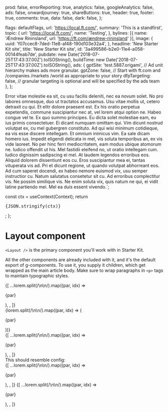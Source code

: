 
  prod: false,
  errorReporting: true,
  analytics: false,
  googleAnalytics: false,
  ads: false,
  onwardjourney: true,
  shareButtons: true,
  header: true,
  footer: true,
  comments: true,
  data: false,
  dark: false,
};

  flags: defaultFlags,
  url: 'https://local.ft.com/',
  summary: 'This is a standfirst',
  topic: {
    url: 'https://local.ft.com/',
    name: 'Testing',
  },
  bylines: [{ name: 'Ændrew Rininsland', url: 'https://ft.com/ændrew-rininsland' }],
  image: {
    uuid: 'f07ccec8-7ded-11e8-af48-190d103e32a4',
  },
  headline: 'New Starter Kit site',
  title: 'New Starter Kit site',
  id: '3a499586-b2e0-11e4-a058-00144feab7de',
  pubdate: new Date('2018-07-25T17:43:37.00Z').toISOString(),
  buildTime: new Date('2018-07-25T17:43:37.00Z').toISOString(),
  ads: {
    gptSite: 'test.5887.origami', // Ad unit hierarchy makes ads more granular.
    gptZone: false, // Start with ft.com and /companies /markets /world as appropriate to your story
    dfpTargeting: false, // granular targeting is optional and will be specified by the ads team
  },
};

Error vitae molestie ea sit, cu usu facilis deleniti, nec ea novum solet. No pro labores
omnesque, duo ut tractatos accusamus. Usu vitae mollis ut, cetero detraxit cu qui. Et elitr
dolore praesent est.
Ex his oratio perpetua expetendis, commune suscipiantur nec at, vel lorem atqui option ne.
Habeo congue vel te. Ex quo summo principes. Eu dicta solet molestiae eam, eu ius primis
consectetuer. Ei dicant numquam omittam qui. Vim dicunt nostrud volutpat ex, cu mel
gubergren constituto.
Ad qui wisi minimum cotidieque, ea vis esse discere intellegam. Et omnium inimicus vim. Ea
sale dicam homero ius. Impedit eligendi delicata in mel, vis soluta temporibus an, ex vis
vide laoreet. No per hinc ferri mediocritatem, eam modus ubique atomorum ne. Iudico offendit
ut his.
Mel fastidii eleifend no, ut oratio intellegam cum. Iudico dignissim sadipscing ei mel. At
laudem legendos erroribus eos. Aliquid dolorem dissentiunt eos cu. Eros suscipiantur mea ei,
tantas vituperata vis ad. Pri et dicunt regione, ut quando volutpat abhorreant eos.
Ad cum saperet docendi, ex habeo nemore euismod vix, usu semper instructior cu. Natum
salutatus consetetur sit cu. Ad erroribus complectitur vis. Ne possim similique vis. Ne enim
soluta vix, quis natum ne qui, ei vidit latine partiendo mei. Mel ea duis essent vivendo.`;


  const ctx = useContext(Context);
  return <pre>{JSON.stringify(ctx)}</pre>;
};

<Meta title="Core|Layout" component={Layout} />

# Layout component

`<Layout />` is the primary component you'll work with in Starter Kit.

All the other components are already included with it, and it's
the default export of g-components. To use it, you supply it children, which
get wrapped as the main article body. Make sure to wrap paragraphs in `<p>` tags
to maintain typographic styles.

<Preview>
  <Story name="Basic">
    <Layout
      flags={DEFAULTS.flags}
      headline={DEFAULTS.headline}
      title={DEFAULTS.title}
      topic={DEFAULTS.topic}
      url={DEFAULTS.url}
      publishedDate={DEFAULTS.pubdate}
      buildTime={DEFAULTS.buildTime}
      ads={DEFAULTS.ads}
      id={DEFAULTS.id}
    >
      {[
        ...lorem.split(/\n\n/).map((par, idx) => <p key={idx /* eslint-disable-line */}>{par}</p>),
        <MiddleAd />,
      ]}
    </Layout>
  </Story>
</Preview>

<Preview>
  <Story name="With custom children">
    <Layout
      flags={DEFAULTS.flags}
      headline={DEFAULTS.headline}
      title={DEFAULTS.title}
      topic={DEFAULTS.topic}
      url={DEFAULTS.url}
      publishedDate={DEFAULTS.pubdate}
      buildTime={DEFAULTS.buildTime}
    >
      <GridContainer>
        <GridRow>
          <GridChild>
            <div>
              {lorem.split(/\n\n/).map((par, idx) => (
                <p key={idx /* eslint-disable-line */}>{par}</p>
              ))}
            </div>
          </GridChild>
        </GridRow>
      </GridContainer>
    </Layout>
  </Story>
</Preview>

<Preview>
  <Story name="With custom article head">
    <Layout
      flags={DEFAULTS.flags}
      headline={DEFAULTS.headline}
      title={DEFAULTS.title}
      topic={DEFAULTS.topic}
      url={DEFAULTS.url}
      publishedDate={DEFAULTS.pubdate}
      buildTime={DEFAULTS.buildTime}
      ads={DEFAULTS.ads}
      id={DEFAULTS.id}
      customArticleHead={CustomArticleHead}
    >
      {[
        ...lorem.split(/\n\n/).map((par, idx) => <p key={idx /* eslint-disable-line */}>{par}</p>),
        <MiddleAd />,
      ]}
    </Layout>
  </Story>
</Preview>

<Preview>
  <Story name="Using context">
    <Layout {...DEFAULTS}>
      <div width="100%" style={{ overflow: 'scroll' }}>
        This should resemble config: <br />
        <DeepChild
          {
            ...{
              /* Look ma, no props! */
            }
          }
        />
      </div>
    </Layout>
  </Story>
</Preview>

<Preview>
  <Story name="Dark theme">
    <Layout
      flags={{ ...DEFAULTS.flags, dark: true }}
      headline={DEFAULTS.headline}
      title={DEFAULTS.title}
      topic={DEFAULTS.topic}
      url={DEFAULTS.url}
      publishedDate={DEFAULTS.pubdate}
      buildTime={DEFAULTS.buildTime}
      ads={DEFAULTS.ads}
      id={DEFAULTS.id}
    >
      {[
        ...lorem.split(/\n\n/).map((par, idx) => <p key={idx /* eslint-disable-line */}>{par}</p>),
        <MiddleAd />,
      ]}
    </Layout>
  </Story>
</Preview>

<Preview>
  <Story name="Full-width">
    <Layout
      flags={{ ...DEFAULTS.flags, dark: true }}
      headline={DEFAULTS.headline}
      title={DEFAULTS.title}
      topic={DEFAULTS.topic}
      url={DEFAULTS.url}
      publishedDate={DEFAULTS.pubdate}
      buildTime={DEFAULTS.buildTime}
      ads={DEFAULTS.ads}
      id={DEFAULTS.id}
      fullWidth={true}
    >
      {[
        ...lorem.split(/\n\n/).map((par, idx) => <p key={idx /* eslint-disable-line */}>{par}</p>),
        <MiddleAd />,
      ]}
    </Layout>
  </Story>
</Preview>
